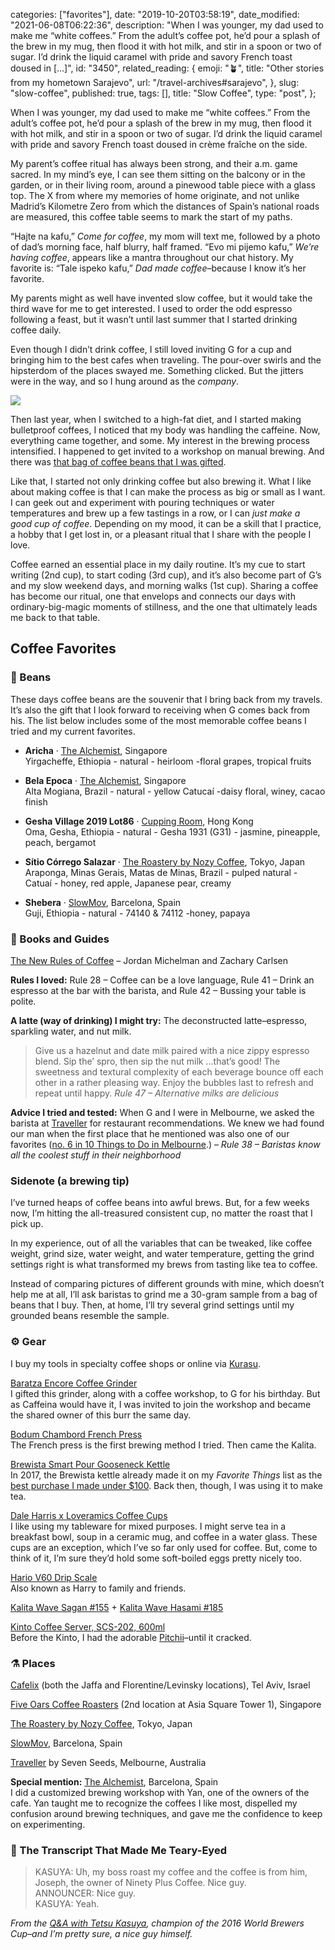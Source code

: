 
  categories: ["favorites"],
  date: "2019-10-20T03:58:19",
  date_modified: "2021-06-08T06:22:36",
  description:
    "When I was younger, my dad used to make me “white coffees.” From the adult’s coffee pot, he’d pour a splash of the brew in my mug, then flood it with hot milk, and stir in a spoon or two of sugar. I’d drink the liquid caramel with pride and savory French toast doused in […]",
  id: "3450",
  related_reading: {
    emoji: "🪴",
    title: "Other stories from my hometown Sarajevo",
    url: "/travel-archives#sarajevo",
  },
  slug: "slow-coffee",
  published: true,
  tags: [],
  title: "Slow Coffee",
  type: "post",
};


When I was younger, my dad used to make me “white coffees.” From the adult’s coffee pot, he’d pour a splash of the brew in my mug, then flood it with hot milk, and stir in a spoon or two of sugar. I’d drink the liquid caramel with pride and savory French toast doused in crème fraîche on the side.

My parent’s coffee ritual has always been strong, and their a.m. game sacred. In my mind’s eye, I can see them sitting on the balcony or in the garden, or in their living room, around a pinewood table piece with a glass top. The X from where my memories of home originate, and not unlike Madrid’s Kilometre Zero from which the distances of Spain’s national roads are measured, this coffee table seems to mark the start of my paths.

“Hajte na kafu,” _Come for coffee_, my mom will text me, followed by a photo of dad’s morning face, half blurry, half framed. “Evo mi pijemo kafu,” _We’re having coffee_, appears like a mantra throughout our chat history. My favorite is: “Tale ispeko kafu,” _Dad made coffee_–because I know it’s her favorite.

My parents might as well have invented slow coffee, but it would take the third wave for me to get interested. I used to order the odd espresso following a feast, but it wasn’t until last summer that I started drinking coffee daily.

Even though I didn’t drink coffee, I still loved inviting G for a cup and bringing him to the best cafes when traveling. The pour-over swirls and the hipsterdom of the places swayed me. Something clicked. But the jitters were in the way, and so I hung around as the _company_.

![](/pages/posts/slow-coffee/five_oars_g_q90.jpg)

Then last year, when I switched to a high-fat diet, and I started making bulletproof coffees, I noticed that my body was handling the caffeine. Now, everything came together, and some. My interest in the brewing process intensified. I happened to get invited to a workshop on manual brewing. And there was [that bag of coffee beans that I was gifted](/posts/favorite-things-2018#the-unexpected-discovery).

Like that, I started not only drinking coffee but also brewing it. What I like about making coffee is that I can make the process as big or small as I want. I can geek out and experiment with pouring techniques or water temperatures and brew up a few tastings in a row, or I can _just make a good cup of coffee_. Depending on my mood, it can be a skill that I practice, a hobby that I get lost in, or a pleasant ritual that I share with the people I love.

Coffee earned an essential place in my daily routine. It’s my cue to start writing (2nd cup), to start coding (3rd cup), and it’s also become part of G’s and my slow weekend days, and morning walks (1st cup). Sharing a coffee has become our ritual, one that envelops and connects our days with ordinary-big-magic moments of stillness, and the one that ultimately leads me back to that table.

## Coffee Favorites

### 🍃 Beans

These days coffee beans are the souvenir that I bring back from my travels. It’s also the gift that I look forward to receiving when G comes back from his. The list below includes some of the most memorable coffee beans I tried and my current favorites.

- **Aricha** · [The Alchemist](http://www.alchemist.com.sg/), Singapore\
  Yirgacheffe, Ethiopia - natural - heirloom -floral grapes, tropical fruits

- **Bela Epoca** · [The Alchemist](http://www.alchemist.com.sg/), Singapore\
  Alta Mogiana, Brazil - natural - yellow Catucaí -daisy floral, winey, cacao finish

- **Gesha Village 2019 Lot86** · [Cupping Room](https://cuppingroom.hk/), Hong Kong\
  Oma, Gesha, Ethiopia - natural - Gesha 1931 (G31) - jasmine, pineapple, peach, bergamot

- **Sítio Córrego Salazar** · [The Roastery by Nozy Coffee](https://www.tysons.jp/roastery/), Tokyo, Japan\
  Araponga, Minas Gerais, Matas de Minas, Brazil - pulped natural - Catuaí - honey, red apple, Japanese pear, creamy

- **Shebera** · [SlowMov](https://slowmov.com/en/), Barcelona, Spain\
  Guji, Ethiopia - natural - 74140 & 74112 -honey, papaya

### 📓 Books and Guides

[The New Rules of Coffee](https://www.amazon.com/dp/0399581626/) – Jordan Michelman and Zachary Carlsen

**Rules I loved:** Rule 28 – Coffee can be a love language, Rule 41 – Drink an espresso at the bar with the barista, and Rule 42 – Bussing your table is polite.

**A latte (way of drinking) I might try:** The deconstructed latte–espresso, sparkling water, and nut milk.

> Give us a hazelnut and date milk paired with a nice zippy espresso blend. Sip the’ spro, then sip the nut milk …that’s good! The sweetness and textural complexity of each beverage bounce off each other in a rather pleasing way. Enjoy the bubbles last to refresh and repeat until happy. _Rule 47 – Alternative milks are delicious_

**Advice I tried and tested:** When G and I were in Melbourne, we asked the barista at [Traveller](#places) for restaurant recommendations. We knew we had found our man when the first place that he mentioned was also one of our favorites ([no. 6 in 10 Things to Do in Melbourne](/posts/10-things-melbourne).) – _Rule 38 – Baristas know all the coolest stuff in their neighborhood_

### Sidenote (a brewing tip)

I’ve turned heaps of coffee beans into awful brews. But, for a few weeks now, I’m hitting the all-treasured consistent cup, no matter the roast that I pick up.

In my experience, out of all the variables that can be tweaked, like coffee weight, grind size, water weight, and water temperature, getting the grind settings right is what transformed my brews from tasting like tea to coffee.

Instead of comparing pictures of different grounds with mine, which doesn’t help me at all, I’ll ask baristas to grind me a 30-gram sample from a bag of beans that I buy. Then, at home, I’ll try several grind settings until my grounded beans resemble the sample.

### ⚙️ Gear

I buy my tools in specialty coffee shops or online via [Kurasu](https://kurasu.kyoto/).

[Baratza Encore Coffee Grinder](https://www.baratza.com/grinder/encore/)\
I gifted this grinder, along with a coffee workshop, to G for his birthday. But as Caffeina would have it, I was invited to join the workshop and became the shared owner of this burr the same day.

[Bodum Chambord French Press](https://www.bodum.com/us/en/1924-16us4-chambord)\
The French press is the first brewing method I tried. Then came the Kalita.

[Brewista Smart Pour Gooseneck Kettle](https://www.amazon.com/dp/B01CFHAIBQ/)\
In 2017, the Brewista kettle already made it on my _Favorite Things_ list as the [best purchase I made under $100](/posts/favorite-things-2017#best-purchase-i-made-under-100). Back then, though, I was using it to make tea.

[Dale Harris x Loveramics Coffee Cups](https://www.loveramics.com/collections/dale-harris)\
I like using my tableware for mixed purposes. I might serve tea in a breakfast bowl, soup in a ceramic mug, and coffee in a water glass. These cups are an exception, which I’ve so far only used for coffee. But, come to think of it, I’m sure they’d hold some soft-boiled eggs pretty nicely too.

[Hario V60 Drip Scale](https://www.hario.jp/seihin/productdetail.php?product=VST-2000B)\
Also known as Harry to family and friends.

[Kalita Wave Sagan #155](https://kurasu.kyoto/products/kalita-sagan-wave-ceramic-dripper) + [Kalita Wave Hasami #185](https://kurasu.kyoto/collections/kalita/products/kalita-hasami-dripper)

[Kinto Coffee Server, SCS-202, 600ml](https://kinto-europe.com/collections/coffeeware/products/27592)\
Before the Kinto, I had the adorable [Pitchii](https://kurasu.kyoto/products/coffee-server-pitchii)–until it cracked.

### ⚗️ Places

[Cafelix](https://cafelix.co.il/) (both the Jaffa and Florentine/Levinsky locations), Tel Aviv, Israel

[Five Oars Coffee Roasters](https://www.focr.sg) (2nd location at Asia Square Tower 1), Singapore

[The Roastery by Nozy Coffee](https://www.tysons.jp/roastery/), Tokyo, Japan

[SlowMov](https://slowmov.com/en/), Barcelona, Spain

[Traveller](https://sevenseeds.com.au/pages/traveller) by Seven Seeds, Melbourne, Australia

**Special mention:** [The Alchemist](https://the-alchemist-coffee-shop.business.site/), Barcelona, Spain\
I did a customized brewing workshop with Yan, one of the owners of the cafe. Yan taught me to recognize the coffees I like most, dispelled my confusion around brewing techniques, and gave me the confidence to keep on experimenting.

### 🖤 The Transcript That Made Me Teary-Eyed

> KASUYA: Uh, my boss roast my coffee and the coffee is from him, Joseph, the owner of Ninety Plus Coffee. Nice guy.\
> ANNOUNCER: Nice guy.\
> KASUYA: Yeah.

_From the [Q&A with Tetsu Kasuya](https://kurasu.kyoto/blogs/kurasu-journal/2016-world-brewers-cup-champion-tetsu-kasuya), champion of the 2016 World Brewers Cup–and I’m pretty sure, a nice guy himself._
